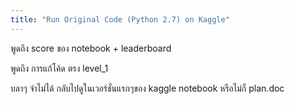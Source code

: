 ```yaml
---
title: "Run Original Code (Python 2.7) on Kaggle"
---
```


พูดถึง score ของ notebook + leaderboard

พูดถึง การแก้โค้ด ตรง level_1

บลาๆ จำไม่ได้ กลับไปดูในเวอร์ชั่นแรกๆของ kaggle notebook หรือไม่ก็ plan.doc
